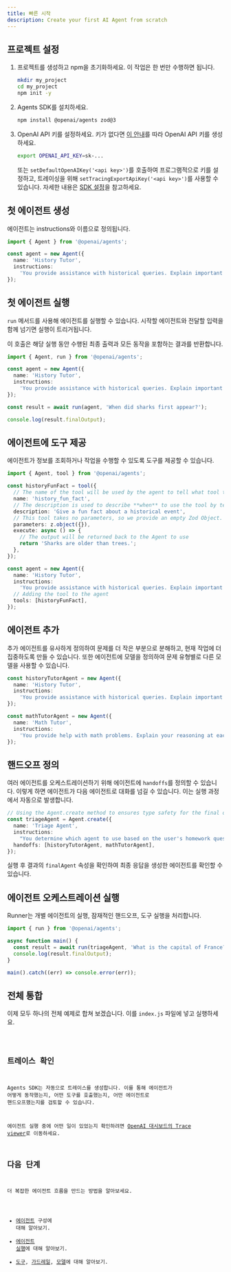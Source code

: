```yaml
---
title: 빠른 시작
description: Create your first AI Agent from scratch
---
```



## 프로젝트 설정

<Steps>

1. 프로젝트를 생성하고 npm을 초기화하세요. 이 작업은 한 번만 수행하면 됩니다.

   ```bash
   mkdir my_project
   cd my_project
   npm init -y
   ```

2. Agents SDK를 설치하세요.

   ```bash
   npm install @openai/agents zod@3
   ```

3. OpenAI API 키를 설정하세요. 키가 없다면 [이 안내](https://platform.openai.com/docs/quickstart#create-and-export-an-api-key)를 따라 OpenAI API 키를 생성하세요.

   ```bash
   export OPENAI_API_KEY=sk-...
   ```

   또는 `setDefaultOpenAIKey('<api key>')`를 호출하여 프로그램적으로 키를 설정하고,
   트레이싱을 위해 `setTracingExportApiKey('<api key>')`를 사용할 수 있습니다.
   자세한 내용은 [SDK 설정](/openai-agents-js/ko/guides/config)을 참고하세요.

</Steps>

## 첫 에이전트 생성

에이전트는 instructions와 이름으로 정의됩니다.

```typescript
import { Agent } from '@openai/agents';

const agent = new Agent({
  name: 'History Tutor',
  instructions:
    'You provide assistance with historical queries. Explain important events and context clearly.',
});
```

## 첫 에이전트 실행

`run` 메서드를 사용해 에이전트를 실행할 수 있습니다. 시작할 에이전트와 전달할 입력을 함께 넘기면 실행이 트리거됩니다.

이 호출은 해당 실행 동안 수행된 최종 출력과 모든 동작을 포함하는 결과를 반환합니다.

```typescript
import { Agent, run } from '@openai/agents';

const agent = new Agent({
  name: 'History Tutor',
  instructions:
    'You provide assistance with historical queries. Explain important events and context clearly.',
});

const result = await run(agent, 'When did sharks first appear?');

console.log(result.finalOutput);
```

## 에이전트에 도구 제공

에이전트가 정보를 조회하거나 작업을 수행할 수 있도록 도구를 제공할 수 있습니다.

```typescript
import { Agent, tool } from '@openai/agents';

const historyFunFact = tool({
  // The name of the tool will be used by the agent to tell what tool to use.
  name: 'history_fun_fact',
  // The description is used to describe **when** to use the tool by telling it **what** it does.
  description: 'Give a fun fact about a historical event',
  // This tool takes no parameters, so we provide an empty Zod Object.
  parameters: z.object({}),
  execute: async () => {
    // The output will be returned back to the Agent to use
    return 'Sharks are older than trees.';
  },
});

const agent = new Agent({
  name: 'History Tutor',
  instructions:
    'You provide assistance with historical queries. Explain important events and context clearly.',
  // Adding the tool to the agent
  tools: [historyFunFact],
});
```

## 에이전트 추가

추가 에이전트를 유사하게 정의하여 문제를 더 작은 부분으로 분해하고, 현재 작업에 더 집중하도록 만들 수 있습니다. 또한 에이전트에 모델을 정의하여 문제 유형별로 다른 모델을 사용할 수 있습니다.

```typescript
const historyTutorAgent = new Agent({
  name: 'History Tutor',
  instructions:
    'You provide assistance with historical queries. Explain important events and context clearly.',
});

const mathTutorAgent = new Agent({
  name: 'Math Tutor',
  instructions:
    'You provide help with math problems. Explain your reasoning at each step and include examples',
});
```

## 핸드오프 정의

여러 에이전트를 오케스트레이션하기 위해 에이전트에 `handoffs`를 정의할 수 있습니다. 이렇게 하면 에이전트가 다음 에이전트로 대화를 넘길 수 있습니다. 이는 실행 과정에서 자동으로 발생합니다.

```typescript
// Using the Agent.create method to ensures type safety for the final output
const triageAgent = Agent.create({
  name: 'Triage Agent',
  instructions:
    "You determine which agent to use based on the user's homework question",
  handoffs: [historyTutorAgent, mathTutorAgent],
});
```

실행 후 결과의 `finalAgent` 속성을 확인하여 최종 응답을 생성한 에이전트를 확인할 수 있습니다.

## 에이전트 오케스트레이션 실행

Runner는 개별 에이전트의 실행, 잠재적인 핸드오프, 도구 실행을 처리합니다.

```typescript
import { run } from '@openai/agents';

async function main() {
  const result = await run(triageAgent, 'What is the capital of France?');
  console.log(result.finalOutput);
}

main().catch((err) => console.error(err));
```

## 전체 통합

이제 모두 하나의 전체 예제로 합쳐 보겠습니다. 이를 `index.js` 파일에 넣고 실행하세요.

<Code lang="typescript" code={quickstartExample} title="Quickstart" />

## 트레이스 확인

Agents SDK는 자동으로 트레이스를 생성합니다. 이를 통해 에이전트가 어떻게 동작했는지, 어떤 도구를 호출했는지, 어떤 에이전트로 핸드오프했는지를 검토할 수 있습니다.

에이전트 실행 중에 어떤 일이 있었는지 확인하려면
[OpenAI 대시보드의 Trace viewer](https://platform.openai.com/traces)로 이동하세요.

## 다음 단계

더 복잡한 에이전트 흐름을 만드는 방법을 알아보세요.

- [에이전트](/openai-agents-js/ko/guides/agents) 구성에 대해 알아보기.
- [에이전트 실행](/openai-agents-js/ko/guides/running-agents)에 대해 알아보기.
- [도구](/openai-agents-js/ko/guides/tools), [가드레일](/openai-agents-js/ko/guides/guardrails), [모델](/openai-agents-js/ko/guides/models)에 대해 알아보기.
